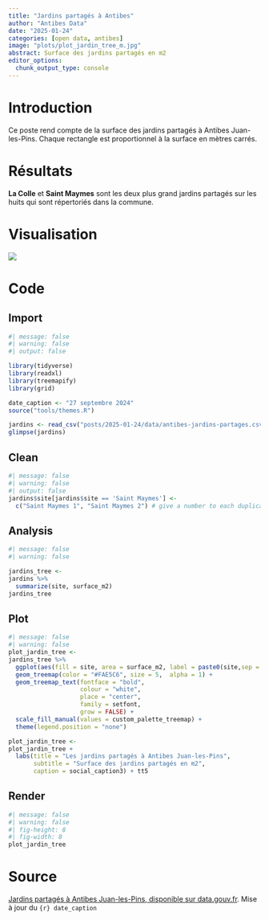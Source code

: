 ```yaml
---
title: "Jardins partagés à Antibes"
author: "Antibes Data"
date: "2025-01-24"
categories: [open data, antibes]
image: "plots/plot_jardin_tree_m.jpg"
abstract: Surface des jardins partagés en m2
editor_options: 
  chunk_output_type: console
---
```


# Introduction

Ce poste rend compte de la surface des jardins partagés à Antibes Juan-les-Pins. Chaque rectangle est proportionnel à la surface en mètres carrés.

# Résultats

**La Colle** et **Saint Maymes** sont les deux plus grand jardins partagés sur les huits qui sont répertoriés dans la commune.

# Visualisation

![](plots/plot_jardin_tree_m.jpg){fig-align="center"}

# Code

## Import

```r
#| message: false
#| warning: false
#| output: false

library(tidyverse)
library(readxl)
library(treemapify)
library(grid)

date_caption <- "27 septembre 2024"
source("tools/themes.R")

jardins <- read_csv("posts/2025-01-24/data/antibes-jardins-partages.csv")
glimpse(jardins)
```

## Clean

```r
#| message: false
#| warning: false
#| output: false
jardins$site[jardins$site == 'Saint Maymes'] <- 
  c("Saint Maymes 1", "Saint Maymes 2") # give a number to each duplicate value

```

## Analysis

```r
#| message: false
#| warning: false

jardins_tree <-
jardins %>% 
  summarize(site, surface_m2) 
jardins_tree
```

## Plot

```r
#| message: false
#| warning: false
plot_jardin_tree <- 
jardins_tree %>%
  ggplot(aes(fill = site, area = surface_m2, label = paste0(site,sep = "\n", surface_m2, " m²"))) +
  geom_treemap(color = "#FAE5C6", size = 5,  alpha = 1) +
  geom_treemap_text(fontface = "bold", 
                    colour = "white", 
                    place = "center",
                    family = setfont,
                    grow = FALSE) + 
  scale_fill_manual(values = custom_palette_treemap) +
  theme(legend.position = "none")

plot_jardin_tree <-
plot_jardin_tree +
  labs(title = "Les jardins partagés à Antibes Juan-les-Pins",
       subtitle = "Surface des jardins partagés en m2",
       caption = social_caption3) + tt5
```

## Render

```r
#| message: false
#| warning: false
#| fig-height: 8
#| fig-width: 8
plot_jardin_tree
```

# Source

[Jardins partagés à Antibes Juan-les-Pins, disponible sur data.gouv.fr](https://www.data.gouv.fr/fr/datasets/jardins-partages-a-antibes-juan-les-pins/). Mise à jour du `{r} date_caption`
